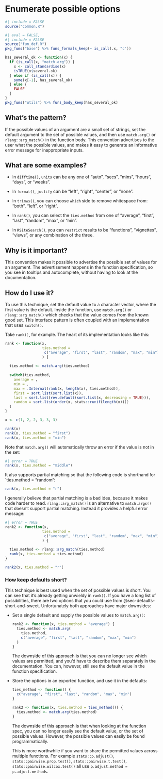 # Enumerate possible options {#sec-enumerate-options}

```r
#| include = FALSE
source("common.R")
```

```r
#| eval = FALSE,
#| include = FALSE
source("fun_def.R")
pkg_funs("base") %>% funs_formals_keep(~ is_call(.x, "c"))

has_several_ok <- function(x) {
  if (is_call(x, "match.arg")) {
    x <- call_standardise(x)
    isTRUE(x$several.ok)
  } else if (is_call(x)) {
    some(x[-1], has_several_ok)
  } else {
    FALSE
  }
}
pkg_funs("utils") %>% funs_body_keep(has_several_ok)
```

## What's the pattern?

If the possible values of an argument are a small set of strings, set the default argument to the set of possible values, and then use `match.arg()` or `rlang::arg_match()` in the function body.
This convention advertises to the user what the possible values, and makes it easy to generate an informative error message for inappropriate inputs.

## What are some examples?

-   In `difftime()`, `units` can be any one of "auto", "secs", "mins", "hours", "days", or "weeks".

-   In `format()`, `justify` can be "left", "right", "center", or "none".

-   In `trimws()`, you can choose `which` side to remove whitespace from: "both", "left", or "right".

-   In `rank()`, you can select the `ties.method` from one of "average", "first", "last", "random", "max", or "min".

-   In `RSiteSearch()`, you can `restrict` results to be "functions", "vignettes", "views", or any combination of the three.

## Why is it important?

This convention makes it possible to advertise the possible set of values for an argument.
The advertisement happens in the function specification, so you see in tooltips and autocomplete, without having to look at the documentation.

## How do I use it?

To use this technique, set the default value to a character vector, where the first value is the default.
Inside the function, use `match.arg()` or `rlang::arg_match()` which checks that the value comes from the known good set.
This interface pattern is often coupled with an implementation that uses `switch()`.

Take `rank()`, for example.
The heart of its implementation looks like this:

```r
rank <- function(x, 
                 ties.method = 
                  c("average", "first", "last", "random", "max", "min")
                 ) {
  
  ties.method <- match.arg(ties.method)
  
  switch(ties.method, 
    average = , 
    min = , 
    max = .Internal(rank(x, length(x), ties.method)), 
    first = sort.list(sort.list(x)),
    last = sort.list(rev.default(sort.list(x, decreasing = TRUE))), 
    random = sort.list(order(x, stats::runif(length(x))))
  )
}

x <- c(1, 2, 2, 3, 3, 3)

rank(x)
rank(x, ties.method = "first")
rank(x, ties.method = "min")
```

Note that `match.arg()` will automatically throw an error if the value is not in the set:

```r
#| error = TRUE
rank(x, ties.method = "middle")
```

It also supports partial matching so that the following code is shorthand for \`ties.method = "random":

```r
rank(x, ties.method = "r")
```

I generally believe that partial matching is a bad idea, because it makes code harder to read.
`rlang::arg_match()` is an alternative to `match.args()` that doesn't support partial matching.
Instead it provides a helpful error message:

```r
#| error = TRUE
rank2 <- function(x, 
                 ties.method = 
                  c("average", "first", "last", "random", "max", "min")
                 ) {
  
  ties.method <- rlang::arg_match(ties.method)
  rank(x, ties.method = ties.method)
}

rank2(x, ties.method = "r")
```

### How keep defaults short?

This technique is best used when the set of possible values is short.
You can see that it's already getting unwieldy in `rank()`.
If you have a long list of possibilities, there are two options that you could use from @sec-defaults-short-and-sweet.
Unfortunately both approaches have major downsides:

-   Set a single default and supply the possible values to `match.arg()`:

    ```r
    rank2 <- function(x, ties.method = "average") {
      ties.method <- match.arg(
        ties.method, 
        c("average", "first", "last", "random", "max", "min")
      )
    }
    ```

    The downside of this approach is that you can no longer see which values are permitted, and you'd have to describe them separately in the documentation.
    You can, however, still see the default value in the function specification.

-   Store the options in an exported function, and use it in the defaults:

    ```r
    ties_method <- function() {
      c("average", "first", "last", "random", "max", "min")
    }

    rank2 <- function(x, ties.method = ties_method()) {
      ties.method <- match.arg(ties.method)
    }
    ```

    The downside of this approach is that when looking at the function spec, you can no longer easily see the default value, or the set of possible values.
    However, the possible values can easily be found programmatically.

    This is more worthwhile if you want to share the permitted values across multiple functions.
    For example `stats::p.adjust()`, `stats::pairwise.prop.test()`, `stats::pairwise.t.test()`, `stats::pairwise.wilcox.test()` all use `p.adjust.method = p.adjust.methods`.
